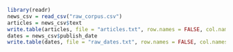 ```r
library(readr)
news_csv = read_csv("raw_corpus.csv")
articles = news_csv$text
write.table(articles, file = "articles.txt", row.names = FALSE, col.names = FALSE)
dates = news_csv$publish_date
write.table(dates, file = "raw_dates.txt", row.names = FALSE, col.names = FALSE)
```
